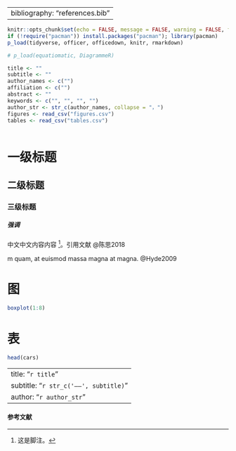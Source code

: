 
---
bibliography: "references.bib"
---

```r
knitr::opts_chunk$set(echo = FALSE, message = FALSE, warning = FALSE, fig.cap = TRUE)
if (!require("pacman")) install.packages("pacman"); library(pacman)
p_load(tidyverse, officer, officedown, knitr, rmarkdown)

# p_load(equatiomatic, DiagrammeR)

title <- ""
subtitle <- "" 
author_names <- c("")
affiliation <- c("")
abstract <- ""
keywords <- c("", "", "", "")
author_str <- str_c(author_names, collapse = "，")
figures <- read_csv("figures.csv")
tables <- read_csv("tables.csv")



```

<!-- opening -->
<!-- openingending -->


\newpage

# 一级标题

## 二级标题

### 三级标题

##### 强调

中文中文内容内容 [^1]。引用文献 @陈思2018

[^1]: 这是脚注。

m quam, at euismod massa magna at magna. @Hyde2009


# 图

```r
boxplot(1:8)
```

# 表

```r
head(cars)
```


---
title: "`r title`"
subtitle: "`r str_c('——', subtitle)`"
author: "`r author_str`"
---

#### 参考文献

<div id="refs"></div>
 
 
 
 
